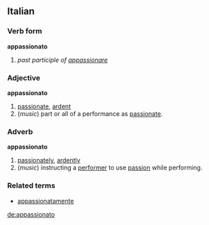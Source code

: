 ==Italian==
===Verb form===
'''appassionato'''

# ''past participle of [[appassionare]]''
 
===Adjective===
'''appassionato'''

# [[passionate]], [[ardent]]
# (''music'') part or all of a performance as [[passionate]].

===Adverb===
'''appassionato'''

# [[passionately]], [[ardently]]
# (''music'') instructing a [[performer]] to use [[passion]] while performing.

===Related terms===
*[[appassionatamente]]

[[de:appassionato]]